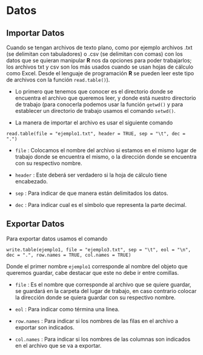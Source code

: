 # Datos

## Importar Datos

Cuando se tengan archivos de texto plano, como por ejemplo archivos .txt (se delimitan con tabuladores) o .csv (se delimitan con comas) con los datos que se quieran manipular __R__ nos da opciones para poder trabajarlos; los archivos txt y csv son los más usados cuando se usan hojas de cálculo como Excel. Desde el lenguaje de programación __R__ se pueden leer este tipo de archivos con la función `read.table()`).

- Lo primero que tenemos que conocer es el directorio donde se encuentra el archivo que queremos leer, y donde está nuestro directorio de trabajo (para conocerla podemos usar la función `getwd()` y para establecer un directorio de trabajo usamos el comando `setwd()`.

- La manera de importar el archivo es usar el siguiente comando

`read.table(file = "ejemplo1.txt", header = TRUE, sep = "\t", dec = ".")`

  - `file` : Colocamos el nombre del archivo si estamos en el mismo lugar de trabajo donde se encuentra el mismo, o la dirección donde se encuentra con su respectivo nombre.

  - `header` : Este deberá ser verdadero si la hoja de cálculo tiene encabezado.

  - `sep` : Para indicar de que manera están delimitados los datos.

  - `dec` : Para indicar cual es el símbolo que representa la parte decimal.

## Exportar Datos

Para exportar datos usamos el comando

`write.table(ejemplo1, file = "ejemplo3.txt", sep = "\t", eol = "\n", dec = ".", row.names = TRUE, col.names = TRUE)`

Donde el primer nombre `ejemplo1` corresponde al nombre del objeto que queremos guardar, cabe destacar que este no debe ir entre comillas.

- `file` : Es el nombre que corresponde al archivo que se quiere guardar, se guardará en la carpeta del lugar de trabajo, en caso contrario colocar la dirección donde se quiera guardar con su respectivo nombre.

- `eol` : Para indicar como términa una linea.

- `row.names` : Para indicar si los nombres de las filas en el archivo a exportar son indicados.

- `col.names` : Para indicar si los nombres de las columnas son indicados en el archivo que se va a exportar.
